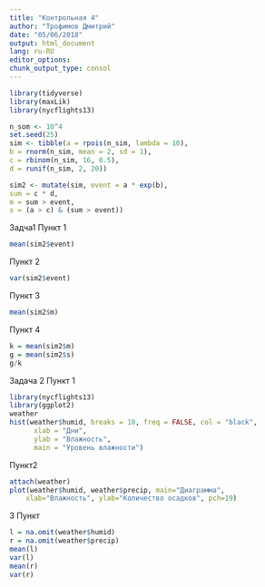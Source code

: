 ```yaml
---
title: "Контрольная 4"
author: "Трофимов Дмитрий"
date: "05/06/2018"
output: html_document
lang: ru-RU
editor_options: 
chunk_output_type: consol
---
```

```r
library(tidyverse)
library(maxLik)
library(nycflights13)
```

```r
n_som <- 10^4 
set.seed(25) 
sim <- tibble(a = rpois(n_sim, lambda = 10), 
b = rnorm(n_sim, mean = 2, sd = 1), 
c = rbinom(n_sim, 16, 0.5), 
d = runif(n_sim, 2, 20)) 
``` 

```r
sim2 <- mutate(sim, event = a * exp(b), 
sum = c * d, 
m = sum > event, 
s = (a > c) & (sum > event)) 

``` 
Задча1
Пункт 1 
```r
mean(sim2$event) 
``` 

Пункт 2 
```r
var(sim2$event) 
``` 
Пункт 3 
```r
mean(sim2$m) 
``` 
Пункт 4 
```r
k = mean(sim2$m) 
g = mean(sim2$s) 
g/k 
```
Задача 2
Пункт 1
```r
library(nycflights13)
library(ggplot2)
weather
hist(weather$humid, breaks = 10, freq = FALSE, col = "black",
      xlab = "Дни",
      ylab = "Влажность",
      main = "Уровень влажности")
```
Пункт2
```r
attach(weather)
plot(weather$humid, weather$precip, main="Диаграмма", 
  	xlab="Влажность", ylab="Количество осадков", pch=19)
```
3 Пункт
```r
l = na.omit(weather$humid)
r = na.omit(weather$precip)
mean(l)
var(l)
mean(r)
var(r)
```



